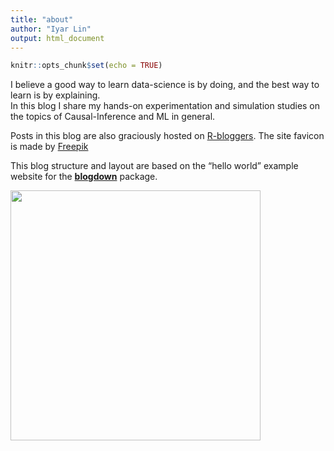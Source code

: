 ```yaml
---
title: "about"
author: "Iyar Lin"
output: html_document
---
```


```r
knitr::opts_chunk$set(echo = TRUE)
```

I believe a good way to learn data-science is by doing, and the best way to learn is by explaining.  
In this blog I share my hands-on experimentation and simulation studies on the topics of Causal-Inference and ML in general.

Posts in this blog are also graciously hosted on [R-bloggers](https://www.r-bloggers.com/). The site favicon is made by [Freepik](https://www.freepik.com/?__hstc=57440181.d99a26d4bbbe2eb075a749c73a4e3646.1558271135651.1558271135651.1558271135651.1&__hssc=57440181.1.1558271135652&__hsfp=3347895157)

This blog structure and layout are based on the "hello world" example website for the [**blogdown**](https://github.com/rstudio/blogdown) package.

![](/./about_files/portrait.png){width=400px height=400px}